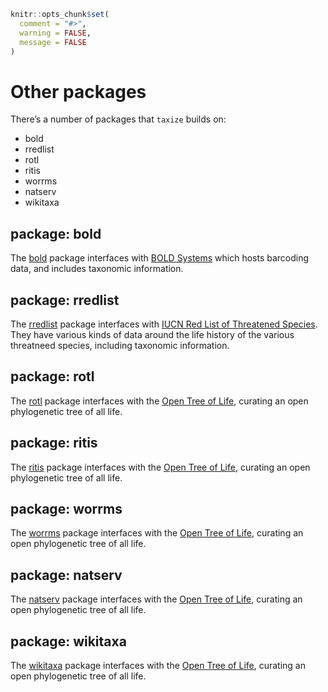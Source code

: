 ```r
knitr::opts_chunk$set(
  comment = "#>",
  warning = FALSE,
  message = FALSE
)
```

# Other packages {#other-packages}

There's a number of packages that `taxize` builds on:

* bold
* rredlist
* rotl
* ritis
* worrms
* natserv
* wikitaxa

## package: bold {#package-bold}

The [bold][] package interfaces with [BOLD Systems](http://boldsystems.org/) which hosts barcoding data, and includes taxonomic information.


## package: rredlist {#package-rredlist}

The [rredlist][] package interfaces with [IUCN Red List of Threatened Species](http://www.iucnredlist.org/). They have various kinds of data around the life history of the various threatneed species, including taxonomic information. 


## package: rotl {#package-rotl}

The [rotl][] package interfaces with the [Open Tree of Life](https://tree.opentreeoflife.org/), curating an open phylogenetic tree of all life.  

## package: ritis {#package-ritis}

The [ritis][] package interfaces with the [Open Tree of Life](https://tree.opentreeoflife.org/), curating an open phylogenetic tree of all life.  

## package: worrms {#package-worrms}

The [worrms][] package interfaces with the [Open Tree of Life](https://tree.opentreeoflife.org/), curating an open phylogenetic tree of all life.  

## package: natserv {#package-natserv}

The [natserv][] package interfaces with the [Open Tree of Life](https://tree.opentreeoflife.org/), curating an open phylogenetic tree of all life.  


## package: wikitaxa {#package-wikitaxa}

The [wikitaxa][] package interfaces with the [Open Tree of Life](https://tree.opentreeoflife.org/), curating an open phylogenetic tree of all life.  


[bold]: https://github.com/ropensci/bold
[rredlist]: https://github.com/ropensci/rredlist
[rotl]: https://github.com/ropensci/rotl
[ritis]: https://github.com/ropensci/ritis
[worrms]: https://github.com/ropensci/worrms
[natserv]: https://github.com/ropensci/natserv
[wikitaxa]: https://github.com/ropensci/wikitaxa
